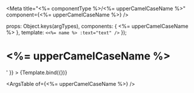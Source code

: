 
<Meta
  title="<%= componentType %>/<%= upperCamelCaseName %>"
  component={<%= upperCamelCaseName %>}
/>

  props: Object.keys(argTypes),
  components: { <%= upperCamelCaseName %> },
  template: `
    <<%= name %> :text="text" />
  `
});

# <%= upperCamelCaseName %>

<Canvas>
  <Story
    name="<%= upperCamelCaseName %>"
    args={{
      text: 'Sample Text for Component <%= upperCamelCaseName %>'
    }}
  >
    {Template.bind({})}
  </Story>
</Canvas>

<ArgsTable of={<%= upperCamelCaseName %>} />
